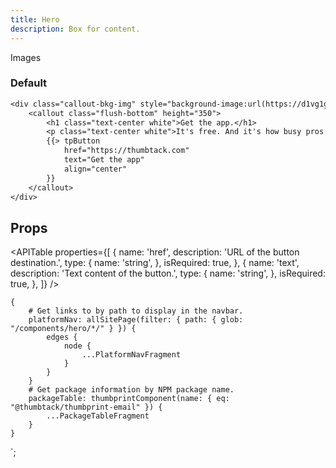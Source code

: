 ```yaml
---
title: Hero
description: Box for content.
---
```



<ComponentHeader data={props.data} />

Images

### Default

```email
<div class="callout-bkg-img" style="background-image:url(https://d1vg1gqh4nkuns.cloudfront.net/i/323307114241613929/width/768.jpeg);">
    <callout class="flush-bottom" height="350">
        <h1 class="text-center white">Get the app.</h1>
        <p class="text-center white">It's free. And it's how busy pros stay busy.</p>
        {{> tpButton
            href="https://thumbtack.com"
            text="Get the app"
            align="center"
        }}
    </callout>
</div>
```

## Props

<APITable
    properties={[
        {
            name: 'href',
            description: 'URL of the button destination.',
            type: {
                name: 'string',
            },
            isRequired: true,
        },
        {
            name: 'text',
            description: 'Text content of the button.',
            type: {
                name: 'string',
            },
            isRequired: true,
        },
    ]}
/>

<ComponentFooter data={props.data} />

    {
        # Get links to by path to display in the navbar.
        platformNav: allSitePage(filter: { path: { glob: "/components/hero/*/" } }) {
            edges {
                node {
                    ...PlatformNavFragment
                }
            }
        }
        # Get package information by NPM package name.
        packageTable: thumbprintComponent(name: { eq: "@thumbtack/thumbprint-email" }) {
            ...PackageTableFragment
        }
    }
`;
